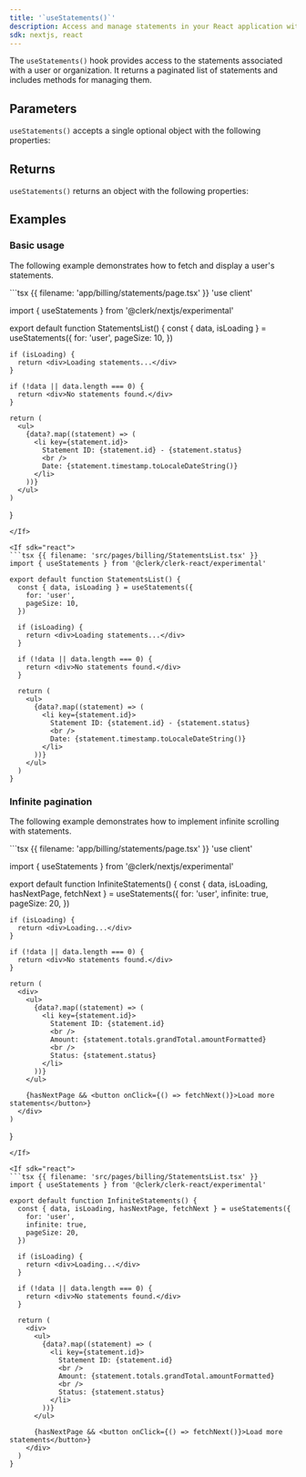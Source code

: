 ```yaml
---
title: '`useStatements()`'
description: Access and manage statements in your React application with Clerk's useStatements() hook.
sdk: nextjs, react
---
```


<Include src="_partials/billing/billing-experimental" />

The `useStatements()` hook provides access to the statements associated with a user or organization. It returns a paginated list of statements and includes methods for managing them.

## Parameters

`useStatements()` accepts a single optional object with the following properties:

<Typedoc src="shared/hook-params" />

## Returns

`useStatements()` returns an object with the following properties:

<Typedoc src="shared/use-statements-return" />

## Examples

### Basic usage

The following example demonstrates how to fetch and display a user's statements.

<If sdk="nextjs">
  ```tsx {{ filename: 'app/billing/statements/page.tsx' }}
  'use client'

  import { useStatements } from '@clerk/nextjs/experimental'

  export default function StatementsList() {
    const { data, isLoading } = useStatements({
      for: 'user',
      pageSize: 10,
    })

    if (isLoading) {
      return <div>Loading statements...</div>
    }

    if (!data || data.length === 0) {
      return <div>No statements found.</div>
    }

    return (
      <ul>
        {data?.map((statement) => (
          <li key={statement.id}>
            Statement ID: {statement.id} - {statement.status}
            <br />
            Date: {statement.timestamp.toLocaleDateString()}
          </li>
        ))}
      </ul>
    )
  }
  ```
</If>

<If sdk="react">
  ```tsx {{ filename: 'src/pages/billing/StatementsList.tsx' }}
  import { useStatements } from '@clerk/clerk-react/experimental'

  export default function StatementsList() {
    const { data, isLoading } = useStatements({
      for: 'user',
      pageSize: 10,
    })

    if (isLoading) {
      return <div>Loading statements...</div>
    }

    if (!data || data.length === 0) {
      return <div>No statements found.</div>
    }

    return (
      <ul>
        {data?.map((statement) => (
          <li key={statement.id}>
            Statement ID: {statement.id} - {statement.status}
            <br />
            Date: {statement.timestamp.toLocaleDateString()}
          </li>
        ))}
      </ul>
    )
  }
  ```
</If>

### Infinite pagination

The following example demonstrates how to implement infinite scrolling with statements.

<If sdk="nextjs">
  ```tsx {{ filename: 'app/billing/statements/page.tsx' }}
  'use client'

  import { useStatements } from '@clerk/nextjs/experimental'

  export default function InfiniteStatements() {
    const { data, isLoading, hasNextPage, fetchNext } = useStatements({
      for: 'user',
      infinite: true,
      pageSize: 20,
    })

    if (isLoading) {
      return <div>Loading...</div>
    }

    if (!data || data.length === 0) {
      return <div>No statements found.</div>
    }

    return (
      <div>
        <ul>
          {data?.map((statement) => (
            <li key={statement.id}>
              Statement ID: {statement.id}
              <br />
              Amount: {statement.totals.grandTotal.amountFormatted}
              <br />
              Status: {statement.status}
            </li>
          ))}
        </ul>

        {hasNextPage && <button onClick={() => fetchNext()}>Load more statements</button>}
      </div>
    )
  }
  ```
</If>

<If sdk="react">
  ```tsx {{ filename: 'src/pages/billing/StatementsList.tsx' }}
  import { useStatements } from '@clerk/clerk-react/experimental'

  export default function InfiniteStatements() {
    const { data, isLoading, hasNextPage, fetchNext } = useStatements({
      for: 'user',
      infinite: true,
      pageSize: 20,
    })

    if (isLoading) {
      return <div>Loading...</div>
    }

    if (!data || data.length === 0) {
      return <div>No statements found.</div>
    }

    return (
      <div>
        <ul>
          {data?.map((statement) => (
            <li key={statement.id}>
              Statement ID: {statement.id}
              <br />
              Amount: {statement.totals.grandTotal.amountFormatted}
              <br />
              Status: {statement.status}
            </li>
          ))}
        </ul>

        {hasNextPage && <button onClick={() => fetchNext()}>Load more statements</button>}
      </div>
    )
  }
  ```
</If>
